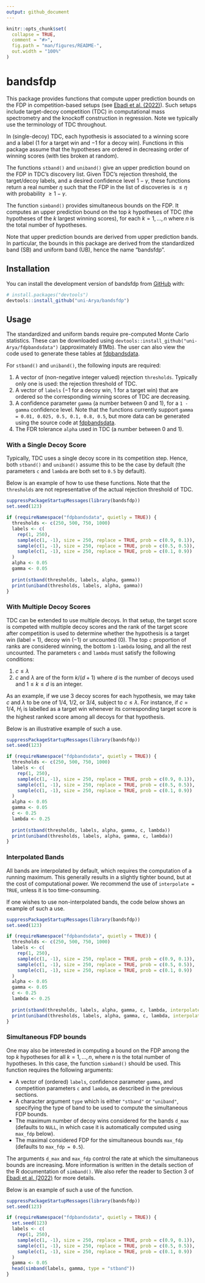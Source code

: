 ```yaml
---
output: github_document
---
```


<!-- README.md is generated from README.Rmd. Please edit that file -->

```r
knitr::opts_chunk$set(
  collapse = TRUE,
  comment = "#>",
  fig.path = "man/figures/README-",
  out.width = "100%"
)
```

# bandsfdp

<!-- badges: start -->
<!-- badges: end -->

This package provides functions that compute upper prediction bounds on the FDP in competition-based setups (see [Ebadi et al. (2022)](https://arxiv.org/abs/2302.11837)). Such setups include target-decoy competition (TDC) in computational mass spectrometry and the knockoff construction in regression. Note we typically use the terminology of TDC throughout.

In (single-decoy) TDC, each hypothesis is associated to a winning score and a label ($1$ for a target win and $-1$ for a decoy win). Functions in this package assume that the hypotheses are ordered in decreasing order of winning scores (with ties broken at random).

The functions `stband()` and `uniband()` give an upper prediction bound on the FDP in TDC's discovery list. Given TDC's rejection threshold, the target/decoy labels, and a desired confidence level $1 - \gamma$, these functions return a real number $\eta$ such that the FDP in the list of discoveries is $\leq \eta$ with probability $\geq 1 - \gamma$.

The function `simband()` provides simultaneous bounds on the FDP. It computes an upper prediction bound on the top $k$ hypotheses of TDC (the hypotheses of the $k$ largest winning scores), for each $k = 1,\ldots,n$ where $n$ is the total number of hypotheses.

Note that upper prediction bounds are derived from upper prediction bands. In particular, the bounds in this package are derived from the standardized band (SB) and uniform band (UB), hence the name "bandsfdp".

## Installation

You can install the development version of bandsfdp from [GitHub](https://github.com/) with:

``` r
# install.packages("devtools")
devtools::install_github("uni-Arya/bandsfdp")
```

## Usage

The standardized and uniform bands require pre-computed Monte Carlo statistics. These can be downloaded using `devtools::install_github("uni-Arya/fdpbandsdata")` (approximately 81Mb). The user can also view the code used to generate these tables at [fdpbandsdata](https://github.com/uni-Arya/fdpbandsdata).

For `stband()` and `uniband()`, the following inputs are required:

1. A vector of (non-negative integer valued) rejection `thresholds`. Typically only one is used: the rejection threshold of TDC.
2. A vector of `labels` ($-1$ for a decoy win, $1$ for a target win) that are ordered so the corresponding winning scores of TDC are decreasing.
3. A confidence parameter `gamma` (a number between 0 and 1), for a `1 - gamma` confidence level. Note that the functions currently support `gamma = 0.01, 0.025, 0.5, 0.1, 0.8, 0.5`, but more data can be generated using the source code at [fdpbandsdata](https://github.com/uni-Arya/fdpbandsdata).
4. The FDR tolerance `alpha` used in TDC (a number between 0 and 1).

### With a Single Decoy Score

Typically, TDC uses a single decoy score in its competition step. Hence, both `stband()` and `uniband()` assume this to be the case by default (the parameters `c` and `lambda` are both set to `0.5` by default). 

Below is an example of how to use these functions. Note that the `thresholds` are not representative of the actual rejection threshold of TDC.

```r
suppressPackageStartupMessages(library(bandsfdp))
set.seed(123)

if (requireNamespace("fdpbandsdata", quietly = TRUE)) {
  thresholds <- c(250, 500, 750, 1000)
  labels <- c(
    rep(1, 250),
    sample(c(1, -1), size = 250, replace = TRUE, prob = c(0.9, 0.1)),
    sample(c(1, -1), size = 250, replace = TRUE, prob = c(0.5, 0.5)),
    sample(c(1, -1), size = 250, replace = TRUE, prob = c(0.1, 0.9))
  )
  alpha <- 0.05
  gamma <- 0.05
  
  print(stband(thresholds, labels, alpha, gamma))
  print(uniband(thresholds, labels, alpha, gamma))
}
```

### With Multiple Decoy Scores

TDC can be extended to use multiple decoys. In that setup, the target score is competed with multiple decoy scores and the rank of the target score after competition is used to determine whether the hypothesis is a target win (label = $1$), decoy win ($-1$) or uncounted ($0$). The top `c` proportion of ranks are considered winning, the bottom `1-lambda` losing, and all the rest uncounted. The parameters `c` and `lambda` must satisfy the following conditions:

1. $c \leq \lambda$
2. $c$ and $\lambda$ are of the form $k/(d+1)$ where $d$ is the number of decoys used and $1 \leq k \leq d$ is an integer.

As an example, if we use $3$ decoy scores for each hypothesis, we may take $c$ and $\lambda$ to be one of $1/4$, $1/2$, or $3/4$, subject to $c \leq \lambda$. For instance, if $c = 1/4$, $H_i$ is labelled as a target win whenever its corresponding target score is the highest ranked score among all decoys for that hypothesis.

Below is an illustrative example of such a use.

```r
suppressPackageStartupMessages(library(bandsfdp))
set.seed(123)

if (requireNamespace("fdpbandsdata", quietly = TRUE)) {
  thresholds <- c(250, 500, 750, 1000)
  labels <- c(
    rep(1, 250),
    sample(c(1, -1), size = 250, replace = TRUE, prob = c(0.9, 0.1)),
    sample(c(1, -1), size = 250, replace = TRUE, prob = c(0.5, 0.5)),
    sample(c(1, -1), size = 250, replace = TRUE, prob = c(0.1, 0.9))
  )
  alpha <- 0.05
  gamma <- 0.05
  c <- 0.25
  lambda <- 0.25
  
  print(stband(thresholds, labels, alpha, gamma, c, lambda))
  print(uniband(thresholds, labels, alpha, gamma, c, lambda))
}
```

### Interpolated Bands

All bands are interpolated by default, which requires the computation of a running maximum. This generally results in a slightly tighter bound, but at the cost of computational power. We recommend the use of `interpolate = TRUE`, unless it is too time-consuming.

If one wishes to use non-interpolated bands, the code below shows an example of such a use.

```r
suppressPackageStartupMessages(library(bandsfdp))
set.seed(123)

if (requireNamespace("fdpbandsdata", quietly = TRUE)) {
  thresholds <- c(250, 500, 750, 1000)
  labels <- c(
    rep(1, 250),
    sample(c(1, -1), size = 250, replace = TRUE, prob = c(0.9, 0.1)),
    sample(c(1, -1), size = 250, replace = TRUE, prob = c(0.5, 0.5)),
    sample(c(1, -1), size = 250, replace = TRUE, prob = c(0.1, 0.9))
  )
  alpha <- 0.05
  gamma <- 0.05
  c <- 0.25
  lambda <- 0.25
  
  print(stband(thresholds, labels, alpha, gamma, c, lambda, interpolate = FALSE))
  print(uniband(thresholds, labels, alpha, gamma, c, lambda, interpolate = FALSE))
}
```

### Simultaneous FDP bounds

One may also be interested in computing a bound on the FDP among the top $k$ hypotheses for all $k = 1, \ldots, n$, where $n$ is the total number of hypotheses. In this case, the function `simband()` should be used. This function requires the following arguments:

- A vector of (ordered) `labels`, confidence parameter `gamma`, and competition parameters `c` and `lambda`, as described in the previous sections.
- A character argument `type` which is either `"stband"` or `"uniband"`, specifying the type of band to be used to compute the simultaneous FDP bounds.
- The maximum number of decoy wins considered for the bands `d_max` (defaults to `NULL`, in which case it is automatically computed using `max_fdp` below).
- The maximal considered FDP for the simultaneous bounds `max_fdp` (defaults to `max_fdp = 0.5`).

The arguments `d_max` and `max_fdp` control the rate at which the simultaneous bounds are increasing. More information is written in the details section of the R documentation of `simband()`. We also refer the reader to Section 3 of [Ebadi et al. (2022)](https://arxiv.org/abs/2302.11837) for more details.

Below is an example of such a use of the function.

```r
suppressPackageStartupMessages(library(bandsfdp))
set.seed(123)

if (requireNamespace("fdpbandsdata", quietly = TRUE)) {
  set.seed(123)
  labels <- c(
    rep(1, 250),
    sample(c(1, -1), size = 250, replace = TRUE, prob = c(0.9, 0.1)),
    sample(c(1, -1), size = 250, replace = TRUE, prob = c(0.5, 0.5)),
    sample(c(1, -1), size = 250, replace = TRUE, prob = c(0.1, 0.9))
  )
  gamma <- 0.05
  head(simband(labels, gamma, type = "stband"))
}
```
